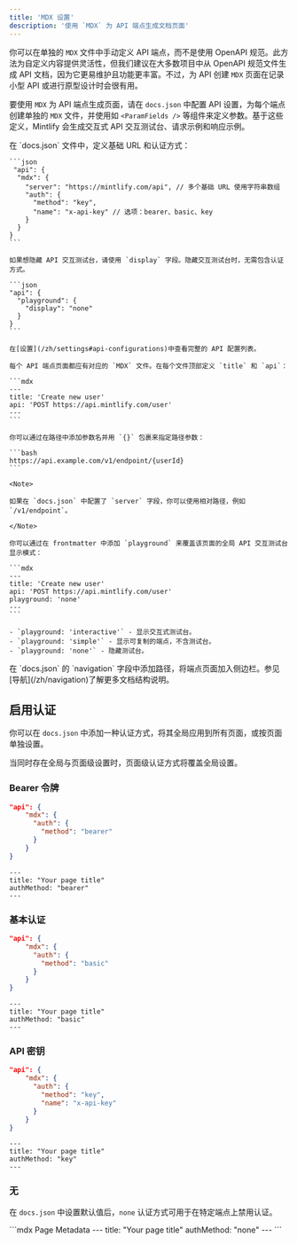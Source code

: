 ```yaml
---
title: 'MDX 设置'
description: '使用 `MDX` 为 API 端点生成文档页面'
---
```


你可以在单独的 `MDX` 文件中手动定义 API 端点，而不是使用 OpenAPI 规范。此方法为自定义内容提供灵活性，但我们建议在大多数项目中从 OpenAPI 规范文件生成 API 文档，因为它更易维护且功能更丰富。不过，为 API 创建 `MDX` 页面在记录小型 API 或进行原型设计时会很有用。

要使用 `MDX` 为 API 端点生成页面，请在 `docs.json` 中配置 API 设置，为每个端点创建单独的 `MDX` 文件，并使用如 `<ParamFields />` 等组件来定义参数。基于这些定义，Mintlify 会生成交互式 API 交互测试台、请求示例和响应示例。

<Steps>
  <Step title="配置你的 API">
    在 `docs.json` 文件中，定义基础 URL 和认证方式：

    ```json
     "api": {
      "mdx": {
        "server": "https://mintlify.com/api", // 多个基础 URL 使用字符串数组
        "auth": {
          "method": "key",
          "name": "x-api-key" // 选项：bearer、basic、key
        }
      }
    }
    ```

    如果想隐藏 API 交互测试台，请使用 `display` 字段。隐藏交互测试台时，无需包含认证方式。

    ```json
    "api": {
      "playground": {
        "display": "none"
      }
    }
    ```

    在[设置](/zh/settings#api-configurations)中查看完整的 API 配置列表。
  </Step>
  
  <Step title="创建端点页面">

    每个 API 端点页面都应有对应的 `MDX` 文件。在每个文件顶部定义 `title` 和 `api`：

    ```mdx
    ---
    title: 'Create new user'
    api: 'POST https://api.mintlify.com/user'
    ---
    ```

    你可以通过在路径中添加参数名并用 `{}` 包裹来指定路径参数：

    ```bash
    https://api.example.com/v1/endpoint/{userId}
    ```

    <Note>

    如果在 `docs.json` 中配置了 `server` 字段，你可以使用相对路径，例如 `/v1/endpoint`。

    </Note>

    你可以通过在 frontmatter 中添加 `playground` 来覆盖该页面的全局 API 交互测试台显示模式：

    ```mdx
    ---
    title: 'Create new user'
    api: 'POST https://api.mintlify.com/user'
    playground: 'none'
    ---
    ```

    - `playground: 'interactive'` - 显示交互式测试台。
    - `playground: 'simple'` - 显示可复制的端点，不含测试台。
    - `playground: 'none'` - 隐藏测试台。

  </Step>

  <Step title="将端点添加到文档中">
    在 `docs.json` 的 `navigation` 字段中添加路径，将端点页面加入侧边栏。参见[导航](/zh/navigation)了解更多文档结构说明。
  </Step>
</Steps>

## 启用认证

你可以在 `docs.json` 中添加一种认证方式，将其全局应用到所有页面，或按页面单独设置。

当同时存在全局与页面级设置时，页面级认证方式将覆盖全局设置。

### Bearer 令牌

<CodeGroup>

```json docs.json
"api": {
    "mdx": {
      "auth": {
        "method": "bearer"
      }
    }
}
```

```mdx Page Metadata
---
title: "Your page title"
authMethod: "bearer"
---
```

</CodeGroup>

### 基本认证

<CodeGroup>

```json docs.json
"api": {
    "mdx": {
      "auth": {
        "method": "basic"
      }
    }
}
```

```mdx Page Metadata
---
title: "Your page title"
authMethod: "basic"
---
```

</CodeGroup>

### API 密钥

<CodeGroup>

```json docs.json
"api": {
    "mdx": {
      "auth": {
        "method": "key",
        "name": "x-api-key"
      }
    }
}
```

```mdx Page Metadata
---
title: "Your page title"
authMethod: "key"
---
```

</CodeGroup>

### 无

在 `docs.json` 中设置默认值后，`none` 认证方式可用于在特定端点上禁用认证。

<CodeGroup>
```mdx Page Metadata
---
title: "Your page title"
authMethod: "none"
---
```
</CodeGroup>
